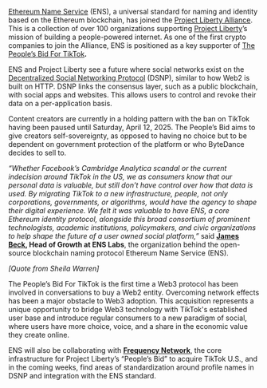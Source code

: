 [Ethereum Name Service](https://ens.domains/) (ENS), a universal standard for naming and identity based on the Ethereum blockchain, has joined the [Project Liberty Alliance](https://www.projectliberty.io/alliance/). This is a collection of over 100 organizations supporting [Project Liberty](https://www.projectliberty.io/)’s mission of building a people-powered internet. As one of the first crypto companies to join the Alliance, ENS is positioned as a key supporter of [The People’s Bid For TikTok](https://www.thepeoplesbid.com/)**.**

ENS and Project Liberty see a future where social networks exist on the [Decentralized Social Networking Protocol](https://dsnp.org/) (DSNP), similar to how Web2 is built on HTTP. DSNP links the consensus layer, such as a public blockchain, with social apps and websites. This allows users to control and revoke their data on a per-application basis.

Content creators are currently in a holding pattern with the ban on TikTok having been paused until Saturday, April 12, 2025\. The People’s Bid aims to give creators self-sovereignty, as opposed to having no choice but to be dependent on government protection of the platform or who ByteDance decides to sell to.

_“Whether Facebook’s Cambridge Analytica scandal or the current indecision around TikTok in the US, we as consumers know that our personal data is valuable, but still don’t have control over how that data is used. By migrating TikTok to a new infrastructure, people, not only corporations, governments, or algorithms, would have the agency to shape their digital experience. We felt it was valuable to have ENS, a core Ethereum identity protocol, alongside this broad consortium of prominent technologists, academic institutions, policymakers, and civic organizations to help shape the future of a user owned social platform,”_ said [**James Beck**](https://x.com/jamesjohnbeck?lang=en)**, Head of Growth at ENS Labs**, the organization behind the open-source blockchain naming protocol Ethereum Name Service (ENS).

_\[Quote from Sheila Warren\]_

The People’s Bid For TikTok is the first time a Web3 protocol has been involved in conversations to buy a Web2 entity. Overcoming network effects has been a major obstacle to Web3 adoption. This acquisition represents a unique opportunity to bridge Web3 technology with TikTok's established user base and introduce regular consumers to a new paradigm of social, where users have more choice, voice, and a share in the economic value they create online.

ENS will also be collaborating with [**Frequency Network**](https://www.frequency.xyz/), the core infrastructure for Project Liberty’s “People’s Bid” to acquire TikTok U.S., and in the coming weeks, find areas of standardization around profile names in DSNP and integration with the ENS standard.

